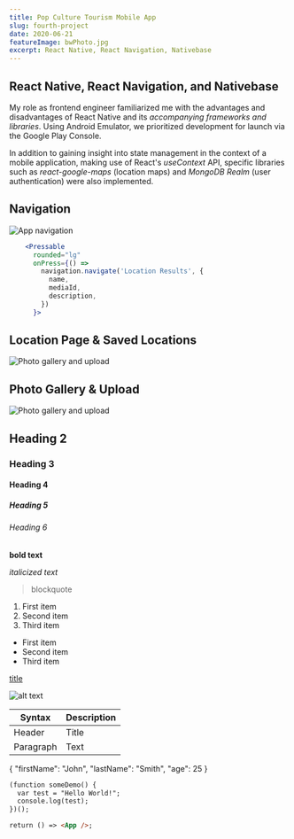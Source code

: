 ```yaml
---
title: Pop Culture Tourism Mobile App
slug: fourth-project
date: 2020-06-21
featureImage: bwPhoto.jpg
excerpt: React Native, React Navigation, Nativebase
---
```


## React Native, React Navigation, and Nativebase
My role as frontend engineer familiarized me with the advantages and disadvantages of React Native and its *accompanying frameworks and libraries*. Using Android Emulator, we prioritized development for launch via the Google Play Console.

In addition to gaining insight into state management in the context of a mobile application, making use of React's *useContext* API, specific libraries such as *react-google-maps* (location maps) and *MongoDB Realm* (user authentication) were also implemented.<br/>

## Navigation
![App navigation](app_navigation.png)
&nbsp;

```jsx
    <Pressable
      rounded="lg"
      onPress={() =>
        navigation.navigate('Location Results', {
          name,
          mediaId,
          description,
        })
      }>

```

## Location Page & Saved Locations
![Photo gallery and upload](saved_location.png)

## Photo Gallery & Upload
![Photo gallery and upload](gallery_and_upload.png)

## Heading 2

### Heading 3

#### Heading 4

##### Heading 5

###### Heading 6

 **bold text**

*italicized text*

> blockquote

1. First item
2. Second item
3. Third item

- First item
- Second item
- Third item

[title](https://www.example.com)

![alt text](image.jpg)

| Syntax | Description |
| ----------- | ----------- |
| Header | Title |
| Paragraph | Text |

{
  "firstName": "John",
  "lastName": "Smith",
  "age": 25
}

```html
(function someDemo() {
  var test = "Hello World!";
  console.log(test);
})();

return () => <App />;

```